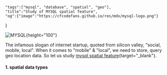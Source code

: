     "tags":["mysql", "database", "spatial", "geo"], 
    "title":"Study of MYSQL spatial feature",
    "og":{"image":"https://cfcodefans.github.io/res/mdx/mysql-logo.png"}
}

<div className="text-center">

![MYSQL](/res/mdx/mysql-logo.png){height="100"}
</div>

The infamous slogan of internet startup, quoted from silicon valley, "social, mobile, local".
When it comes to "mobile" & "local", we need to store, query geo location data. So let us study
[mysql spatial feature](https://dev.mysql.com/doc/refman/8.0/en/spatial-types.html){target="_blank"}. 

<!--more-->

#### 1. spatial data types

